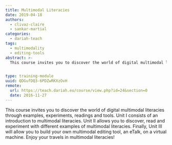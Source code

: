 ```yaml
---
title: Multimodal Literacies
date: 2019-04-18
authors:
  - clivaz-claire
  - sankar-martial
categories:
  - dariah-teach
tags:
  - multimodality
  - editing-tools
abstract: >-
  This course invites you to discover the world of digital multimodal literacies through history, examples, experiments and editing tools. In the last unit you will be able to build your own multimodal editing tool, an eTalk.


type: training-module
uuid: QDGufDQ3-6PDZwRKXzOvH
remote:
  url: https://teach.dariah.eu/course/view.php?id=24&section=0
  date: 2016-11-27
---
```


This course invites you to discover the world of digital multimodal literacies through examples, experiments, readings and tools. Unit I consists of an introduction to multimodal literacies. Unit II allows you to discover, read and experiment with different examples of multimodal literacies. Finally, Unit III will allow you to build your own multimodal editing tool, an eTalk, on a virtual machine. Enjoy your travels in multimodal literacies!

<CTA
  title="Interested in learning more?"
  subtitle="Check out Multimodal Literacies on #dariahTeach"
  url="https://teach.dariah.eu/course/view.php?id=24"
/>
